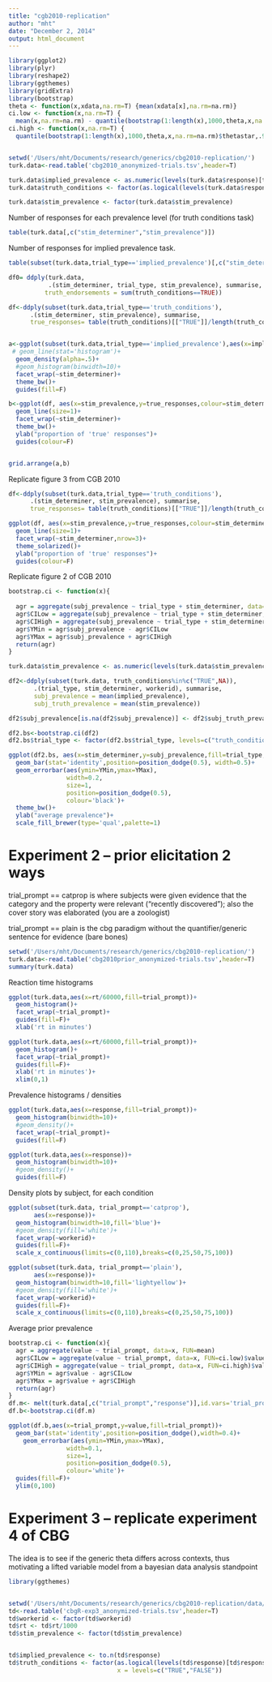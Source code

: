 ```yaml
---
title: "cgb2010-replication"
author: "mht"
date: "December 2, 2014"
output: html_document
---
```



```r
library(ggplot2)
library(plyr)
library(reshape2)
library(ggthemes)
library(gridExtra)
library(bootstrap)
theta <- function(x,xdata,na.rm=T) {mean(xdata[x],na.rm=na.rm)}
ci.low <- function(x,na.rm=T) {
  mean(x,na.rm=na.rm) - quantile(bootstrap(1:length(x),1000,theta,x,na.rm=na.rm)$thetastar,.025,na.rm=na.rm)}
ci.high <- function(x,na.rm=T) {
  quantile(bootstrap(1:length(x),1000,theta,x,na.rm=na.rm)$thetastar,.975,na.rm=na.rm) - mean(x,na.rm=na.rm)}


setwd('/Users/mht/Documents/research/generics/cbg2010-replication/')
turk.data<-read.table('cbg2010_anonymized-trials.tsv',header=T)

turk.data$implied_prevalence <- as.numeric(levels(turk.data$response)[turk.data$response])
turk.data$truth_conditions <- factor(as.logical(levels(turk.data$response)[turk.data$response]), levels=c("TRUE","FALSE"))

turk.data$stim_prevalence <- factor(turk.data$stim_prevalence)

```


Number of responses for each prevalence level (for truth conditions task)
```r
table(turk.data[,c("stim_determiner","stim_prevalence")])
```

Number of responses for implied prevalence task.
```r
table(subset(turk.data,trial_type=='implied_prevalence')[,c("stim_determiner")])
```



```r
df0= ddply(turk.data, 
           .(stim_determiner, trial_type, stim_prevalence), summarise,
          truth_endorsements = sum(truth_conditions==TRUE))

df<-ddply(subset(turk.data,trial_type=='truth_conditions'), 
      .(stim_determiner, stim_prevalence), summarise, 
      true_responses= table(truth_conditions)[["TRUE"]]/length(truth_conditions))


a<-ggplot(subset(turk.data,trial_type=='implied_prevalence'),aes(x=implied_prevalence,fill=stim_determiner))+
 # geom_line(stat='histogram')+
  geom_density(alpha=.5)+
  #geom_histogram(binwidth=10)+
  facet_wrap(~stim_determiner)+
  theme_bw()+
  guides(fill=F)

b<-ggplot(df, aes(x=stim_prevalence,y=true_responses,colour=stim_determiner, group=stim_determiner))+
  geom_line(size=1)+
  facet_wrap(~stim_determiner)+
  theme_bw()+
  ylab("proportion of 'true' responses")+
  guides(colour=F)


grid.arrange(a,b)
```

Replicate figure 3 from CGB 2010

```r
df<-ddply(subset(turk.data,trial_type=='truth_conditions'), 
      .(stim_determiner, stim_prevalence), summarise, 
      true_responses= table(truth_conditions)[["TRUE"]]/length(truth_conditions))

ggplot(df, aes(x=stim_prevalence,y=true_responses,colour=stim_determiner, group=stim_determiner))+
  geom_line(size=1)+
  facet_wrap(~stim_determiner,nrow=3)+
  theme_solarized()+
  ylab("proportion of 'true' responses")+
  guides(colour=F)

```


Replicate figure 2 of CGB 2010
```r

bootstrap.ci <- function(x){
  
  agr = aggregate(subj_prevalence ~ trial_type + stim_determiner, data=x, FUN=mean)
  agr$CILow = aggregate(subj_prevalence ~ trial_type + stim_determiner, data=x, FUN=ci.low)$subj_prevalence
  agr$CIHigh = aggregate(subj_prevalence ~ trial_type + stim_determiner, data=x, FUN=ci.high)$subj_prevalence
  agr$YMin = agr$subj_prevalence - agr$CILow
  agr$YMax = agr$subj_prevalence + agr$CIHigh
  return(agr)
}

turk.data$stim_prevalence <- as.numeric(levels(turk.data$stim_prevalence)[turk.data$stim_prevalence])

df2<-ddply(subset(turk.data, truth_conditions%in%c("TRUE",NA)), 
       .(trial_type, stim_determiner, workerid), summarise, 
       subj_prevalence = mean(implied_prevalence),
       subj_truth_prevalence = mean(stim_prevalence))

df2$subj_prevalence[is.na(df2$subj_prevalence)] <- df2$subj_truth_prevalence[!is.na(df2$subj_truth_prevalence)]

df2.bs<-bootstrap.ci(df2)
df2.bs$trial_type <- factor(df2.bs$trial_type, levels=c("truth_conditions","implied_prevalence"))

ggplot(df2.bs, aes(x=stim_determiner,y=subj_prevalence,fill=trial_type, group=trial_type))+
  geom_bar(stat='identity',position=position_dodge(0.5), width=0.5)+
  geom_errorbar(aes(ymin=YMin,ymax=YMax),
                width=0.2,
                size=1,
                position=position_dodge(0.5),
                colour='black')+
  theme_bw()+
  ylab("average prevalence")+
  scale_fill_brewer(type='qual',palette=1)

```


# Experiment 2 -- prior elicitation 2 ways

trial_prompt == catprop is where subjects were given evidence that the category and the property were relevant ("recently discovered"); also the cover story was elaborated (you are a zoologist)

trial_prompt == plain is the cbg paradigm without the quantifier/generic sentence for evidence (bare bones)


```r
setwd('/Users/mht/Documents/research/generics/cbg2010-replication/')
turk.data<-read.table('cbg2010prior_anonymized-trials.tsv',header=T)
summary(turk.data)
```


Reaction time histograms

```r
ggplot(turk.data,aes(x=rt/60000,fill=trial_prompt))+
  geom_histogram()+
  facet_wrap(~trial_prompt)+
  guides(fill=F)+
  xlab('rt in minutes')

ggplot(turk.data,aes(x=rt/60000,fill=trial_prompt))+
  geom_histogram()+
  facet_wrap(~trial_prompt)+
  guides(fill=F)+
  xlab('rt in minutes')+
  xlim(0,1)

```


Prevalence histograms / densities
```r
ggplot(turk.data,aes(x=response,fill=trial_prompt))+
  geom_histogram(binwidth=10)+
  #geom_density()+
  facet_wrap(~trial_prompt)+
  guides(fill=F)

ggplot(turk.data,aes(x=response))+
  geom_histogram(binwidth=10)+
  #geom_density()+
  guides(fill=F)

```

Density plots by subject, for each condition

```r
ggplot(subset(turk.data, trial_prompt=='catprop'),
       aes(x=response))+
  geom_histogram(binwidth=10,fill='blue')+
  #geom_density(fill='white')+
  facet_wrap(~workerid)+
  guides(fill=F)+
  scale_x_continuous(limits=c(0,110),breaks=c(0,25,50,75,100))

ggplot(subset(turk.data, trial_prompt=='plain'),
       aes(x=response))+
  geom_histogram(binwidth=10,fill='lightyellow')+
  #geom_density(fill='white')+
  facet_wrap(~workerid)+
  guides(fill=F)+
  scale_x_continuous(limits=c(0,110),breaks=c(0,25,50,75,100))
```

Average prior prevalence

```r

bootstrap.ci <- function(x){
  agr = aggregate(value ~ trial_prompt, data=x, FUN=mean)
  agr$CILow = aggregate(value ~ trial_prompt, data=x, FUN=ci.low)$value
  agr$CIHigh = aggregate(value ~ trial_prompt, data=x, FUN=ci.high)$value
  agr$YMin = agr$value - agr$CILow
  agr$YMax = agr$value + agr$CIHigh
  return(agr)
}
df.m<- melt(turk.data[,c("trial_prompt","response")],id.vars='trial_prompt')
df.b<-bootstrap.ci(df.m)

ggplot(df.b,aes(x=trial_prompt,y=value,fill=trial_prompt))+
  geom_bar(stat='identity',position=position_dodge(),width=0.4)+
    geom_errorbar(aes(ymin=YMin,ymax=YMax),
                width=0.1,
                size=1,
                position=position_dodge(0.5),
                colour='white')+
  guides(fill=F)+
  ylim(0,100)
```


# Experiment 3 -- replicate experiment 4 of CBG

The idea is to see if the generic theta differs across contexts, thus motivating a lifted variable model from a bayesian data analysis standpoint

```r

library(ggthemes)


setwd('/Users/mht/Documents/research/generics/cbg2010-replication/data/')
td<-read.table('cbgR-exp3_anonymized-trials.tsv',header=T)
td$workerid <- factor(td$workerid)
td$rt <- td$rt/1000
td$stim_prevalence <- factor(td$stim_prevalence)


td$implied_prevalence <- to.n(td$response)
td$truth_conditions <- factor(as.logical(levels(td$response)[td$response]), 
                              x = levels=c("TRUE","FALSE"))



```
